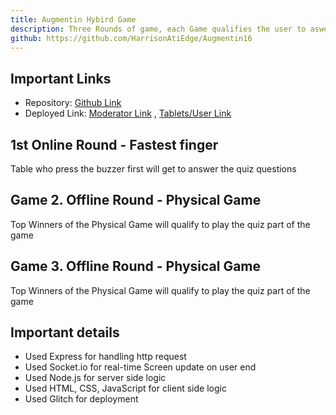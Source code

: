 ---
title: Augmentin Hybird Game
description: Three Rounds of game, each Game qualifies the user to aswer the quiz questions.
github: https://github.com/HarrisonAtiEdge/Augmentin16
---

##  Important Links

* Repository: [Github Link](https://github.com/HarrisonAtiEdge/Augmentin16)
* Deployed Link: [Moderator Link](https://augmentin6.glitch.me/moderator/) ,  [Tablets/User Link](http://augmentin6.jinaab.com)


## 1st Online Round - Fastest finger 
Table who press the buzzer first will get to answer the quiz questions 


## Game 2. Offline Round - Physical Game 
Top Winners of the Physical Game will qualify to play the quiz part of the game


## Game 3. Offline Round - Physical Game 
Top Winners of the Physical Game will qualify to play the quiz part of the game



## Important details

 *  Used Express for handling http request 
 *  Used Socket.io for real-time Screen update on user end
 *  Used Node.js for server side logic
 *  Used HTML, CSS, JavaScript for client side logic
 *  Used Glitch for deployment

